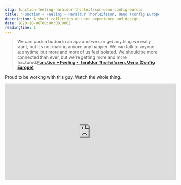 ```yaml
---
slug: function-feeling-haraldur-thorleifsson-ueno-config-europe
title: 'Function + Feeling - Haraldur Thorleifsson, Ueno (config Europe)'
description: A short reflection on user experience and design.
date: 2020-10-08T00:00:00.000Z
readingTime: 1
---
```


>We can push a button in an app and we can get anything we really want, but it's not making anyone any happier. We can talk to anyone at anytime, but more and more of us feel isolated. We should be more connected than ever, but we're getting more and more fractured.**<a href="https://www.youtube.com/watch?feature=emb_title&v=WBB7A9kbH-k&app=desktop">Function + Feeling - Haraldur Thorleifsson, Ueno (Config Europe)</a>**

Proud to be working with this guy. Watch the whole thing.

<iframe width="560" height="315" src="https://www.youtube.com/embed/WBB7A9kbH-k" frameborder="0" allow="accelerometer; autoplay; clipboard-write; encrypted-media; gyroscope; picture-in-picture" allowfullscreen></iframe>
